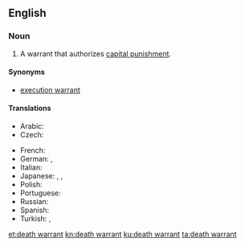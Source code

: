 ==English==
{{wikipedia}}

===Noun===
{{en-noun}}

# A warrant that authorizes [[capital punishment]].

====Synonyms====
* [[execution warrant]]

====Translations====
{{trans-top|warrant that authorizes capital punishment}}
* Arabic: {{t|ar|عقوبَة الإعدام}}
* Czech: {{t|cs|rozsudek smrti|m}}
{{trans-mid}}
* French: {{t|fr|condamnation à mort|f}}
* German: {{t+|de|Todesurteil|n}}, {{t|de|Hinrichtungsbefehl|m}}
* Italian: {{t|it|condanna a morte|f}}
* Japanese: {{t+|ja|死刑|sc=Jpan}}, {{t|ja|死罪|sc=Jpan}}, {{t|ja|極刑|sc=Jpan}}
* Polish: {{t+|pl|kara śmierci|f}}
* Portuguese: {{t|pt|sentença de morte|f}}
* Russian: {{t+|ru|сме́ртная ка́знь|f}}
* Spanish: {{t|es|sentencia de muerte|f}}
* Turkish: {{t+|tr|ölüm cezası}}, {{t+|tr|idam cezası}}
{{trans-bottom}}

[[et:death warrant]]
[[kn:death warrant]]
[[ku:death warrant]]
[[ta:death warrant]]